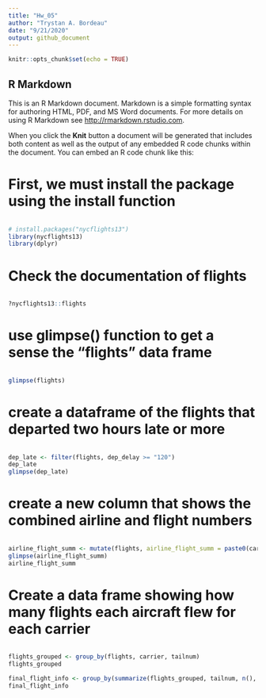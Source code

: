 ```yaml
---
title: "Hw_05"
author: "Trystan A. Bordeau"
date: "9/21/2020"
output: github_document
---
```


```r
knitr::opts_chunk$set(echo = TRUE)
```

## R Markdown

This is an R Markdown document. Markdown is a simple formatting syntax for authoring HTML, PDF, and MS Word documents. For more details on using R Markdown see <http://rmarkdown.rstudio.com>.

When you click the **Knit** button a document will be generated that includes both content as well as the output of any embedded R code chunks within the document. You can embed an R code chunk like this:

######
# First, we must install the package using the install function 
######
```r
# install.packages("nycflights13")
library(nycflights13)
library(dplyr)
```
######
# Check the documentation of flights 
######

```r
?nycflights13::flights
```


######
# use glimpse() function to get a sense the "flights" data frame
######

```r
glimpse(flights)
```


######
# create a dataframe of the flights that departed two hours late or more
######

```r
dep_late <- filter(flights, dep_delay >= "120")
dep_late
glimpse(dep_late)
```

######
# create a new column that shows the combined airline and flight numbers 
######

```r
airline_flight_summ <- mutate(flights, airline_flight_summ = paste0(carrier,flight))
glimpse(airline_flight_summ)
airline_flight_summ
```

######
# Create a data frame showing how many flights each aircraft flew for each carrier 
######

```r
flights_grouped <- group_by(flights, carrier, tailnum)
flights_grouped
```


```r
final_flight_info <- group_by(summarize(flights_grouped, tailnum, n(),.groups = 'drop'))
final_flight_info
```

